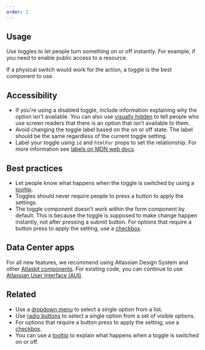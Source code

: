 ```yaml
---
order: 2
---
```


## Usage

Use toggles to let people turn something on or off instantly. For example, if you need to enable
public access to a resource.

If a physical switch would work for the action, a toggle is the best component to use.

## Accessibility

- If you're using a disabled toggle, include information explaining why the option isn't available.
  You can also use [visually hidden](/components/visually-hidden) to tell people who use screen
  readers that there is an option that isn't available to them.
- Avoid changing the toggle label based on the on or off state. The label should be the same
  regardless of the current toggle setting.
- Label your toggle using `id` and `htmlFor` props to set the relationship. For more information see
  [labels on MDN web docs](https://developer.mozilla.org/en-US/docs/Web/HTML/Element/label).

## Best practices

- Let people know what happens when the toggle is switched by using a
  [tooltip](/components/tooltip).
- Toggles should never require people to press a button to apply the settings.
- The toggle component doesn't work within the form component by default. This is because the toggle
  is supposed to make change happen instantly, not after pressing a submit button. For options that
  require a button press to apply the setting, use a [checkbox](/components/checkbox).

## Data Center apps

For all new features, we recommend using Atlassian Design System and other
[Atlaskit components](https://atlaskit.atlassian.com/). For existing code, you can continue to use
[Atlassian User Interface (AUI)](https://aui.atlassian.com/).

## Related

- Use a [dropdown menu](/components/dropdown-menu) to select a single option from a list.
- Use [radio buttons](/components/radio) to select a single option from a set of visible options.
- For options that require a button press to apply the setting, use a
  [checkbox](/components/checkbox).
- You can use a [tooltip](/components/tooltip) to explain what happens when a toggle is switched on
  or off.
